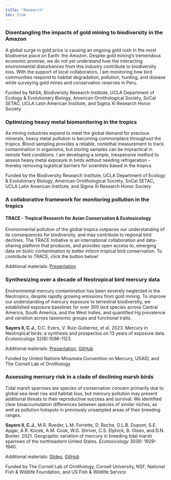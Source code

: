 ```yaml
---
title: "Research"
toc: true
---
```


### Disentangling the impacts of gold mining to biodiversity in the Amazon

A global surge in gold price is causing an ongoing gold rush in the most biodiverse place on Earth: the Amazon. Despite gold mining’s tremendous economic promise, we do not yet understand how the interacting environmental disturbances from this industry contribute to biodiversity loss. With the support of local collaborators, I am monitoring how bird communities respond to habitat degradation, pollution, hunting, and disease while surveying gold mines and conservation reserves in Peru.

Funded by NASA, Biodiversity Research Institute, UCLA Department of Ecology & Evolutionary Biology, American Ornithological Society, SoCal SETAC, UCLA Latin American Institute, and Sigma Xi Research Honor Society

### Optimizing heavy metal biomonitoring in the tropics

As mining industries expand to meet the global demand for precious minerals, heavy metal pollution is becoming commonplace throughout the tropics. Blood sampling provides a reliable, nonlethal measurement to track contamination in organisms, but storing samples can be impractical in remote field conditions. I am developing a simple, inexpensive method to assess heavy metal exposure in birds without needing refrigeration – thereby removing logistical barriers for scientists based in the tropics.

Funded by the Biodiversity Research Institute, UCLA Department of Ecology & Evolutionary Biology, American Ornithological Society, SoCal SETAC, UCLA Latin American Institute, and Sigma Xi Research Honor Society

### A collaborative framework for monitoring pollution in the tropics

#### TRACE - Tropical Research for Avian Conservation & Ecotoxicology

Environmental pollution of the global tropics outpaces our understanding of its consequences for biodiversity, and may contribute to regional bird declines. The TRACE Initiative is an international collaboration and data-sharing platform that produces, and provides open access to, emerging data on biotic contamination to better inform tropical bird conservation. To contribute to TRACE, click the button below!

Additional materials: [Presentation](https://drive.google.com/file/d/1v1J3iPvN_Q9gXq0KEizxxoDS9O73ZN4b/view?usp=sharing)

### Synthesizing over a decade of Neotropical bird mercury data 

Environmental mercury contamination has been severely neglected in the Neotropics, despite rapidly growing emissions from gold mining. To improve our understanding of mercury exposure to terrestrial biodiversity, we established exposure baselines for over 300 bird species across Central America, South America, and the West Indies, and quantified Hg prevalence and variation across taxonomic groups and functional traits.

**Sayers II, C.J.**, D.C. Evers, V. Ruiz-Gutierrez, et al. 2023. Mercury in Neotropical birds: a synthesis and prospectus on 13 years of exposure data. *Ecotoxicology* 32(8):1096-1123.

Additional materials: [Presentation](https://drive.google.com/file/d/1RY62k8pnyxc1OfmNtrhVmh-3QL67iV64/view?usp=sharing), [GitHub](https://github.com/csayers2/Neotropical-Bird-Hg-Review)

Funded by United Nations Minamata Convention on Mercury, USAID, and The Cornell Lab of Ornithology

### Assessing mercury risk in a clade of declining marsh birds 

Tidal marsh sparrows are species of conservation concern primarily due to global sea-level rise and habitat loss, but mercury pollution may present additional threats to their reproductive success and survival. We identified clear bioaccumulation differences between species of similar niches, as well as pollution hotspots in previously unsampled areas of their breeding ranges.

**Sayers II, C.J.**, M.R. Roeder, L.M. Forrette, D. Roche, G.L.B. Dupont, S.E. Apgar, A.R. Kocek, A.M. Cook, W.G. Shriver, C.S. Elphick, B. Olsen, and D.N. Bonter. 2021. Geographic variation of mercury in breeding tidal marsh sparrows of the northeastern United States. *Ecotoxicology* 30(9): 1929–1940.

Additional materials: [Slides](https://drive.google.com/file/d/1urKdDQ1bnCAlX6vZiKZ_rk5wWn8I7L9G/view?usp=sharing), [GitHub](https://github.com/csayers2/Sayers-Ammospiza-Hg-2021)

Funded by The Cornell Lab of Ornithology, Cornell University, NSF, National Fish & Wildlife Foundation, and US Fish & Wildlife Service
